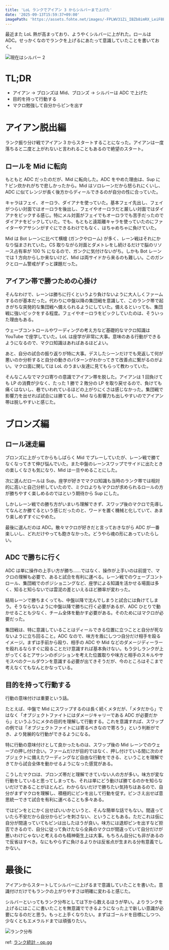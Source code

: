 ```yaml
---
title: 'LoL ランクでアイアン 3 からシルバーまで上げた'
date: '2025-09-13T15:59:37+09:00'
imagePath: 'https://assets.fohte.net/images/-FPLWV31Zi_IBZb8imRX_LeiF8E.png'
---
```


最近また LoL 熱が高まっており、ようやくシルバーに上がれた。ロールは ADC。せっかくなのでランクを上げるにあたって意識していたことを書いておく。

![現在はシルバー 2](https://assets.fohte.net/images/2KqJSa6PqwixgjK64QSqzjWDM6o.png?w=449&h=248)

# TL;DR

- アイアン → ブロンズは Mid、ブロンズ → シルバーは ADC で上げた
- 目的を持って行動する
- マクロ勉強して自分からピンを出す

# アイアン脱出編

ランク振り分け戦でアイアン 3 からスタートすることになった。アイアンは一度落ちると二度と上がれないと言われることもあるので絶望のスタート。

## ロールを Mid に転向

もともと ADC だったのだが、Mid に転向した。ADC をやめた理由は、Sup に ? ピン炊かれがちで悲しかったから。Mid はソロレーンだから怒られにくいし、ADC に似てレンジが長く後方からディールできるのが自分の性に合っていた。

キャラはフェイ、オーロラ、ダイアナを使っていた。基本フェイ先出し、フェイがつらい対面ではオーロラを後出し、フェイやオーロラだと厳しい対面ではダイアナをピックする感じ。特にメル対面がフェイでもオーロラでも苦手だったのでダイアナをピックしていた。でも、もともと遠距離キャラを使っていたのにファイターやアサシンがすぐにできるわけでもなく、はちゃめちゃに負けていた。

Mid は Bot レーンに比べて横槍 (ガンクやローム) が多く、レーン戦はそれにかなり悩まされていた。CS 取りながら対面とダメトレをし続けるだけで脳のリソース占有率が 100 % になるので、ガンクに気付けないがち。しかも Bot レーンでは 1 方向からしか来ないけど、Mid は両サイドから来るのも難しい。このガンクとローム警戒がずっと課題だった。

## アイアン帯で勝つための心掛け

そんなわけで、レーンは勝ちに行くというより負けないように大人しくファームするのが基本だった。代わりに中盤以降の集団戦を意識して、このランク帯で起きがちな突発的な集団戦へ備えられるようにしていた。備えるといっても、集団戦に強いピックをする程度。フェイやオーロラをピックしていたのは、そういった理由もある。

ウェーブコントロールやワーディングの考え方など基礎的なマクロ知識は YouTube で座学していた。LoL は座学が非常に大事。意味のある行動ができるようになるので、マクロ知識はあればあるほどよい。

あと、自分の試合の振り返りが特に大事。デスしたシーンだけでも見返して何が悪いのか分析すると自分の動きのパターンがわかってきて改善点に繋がるのがよい。マクロ面に関しては LoL のうまい友達に見てもらって教わっていた。

そんなこんなでマクロ寄りの意識でアイアン帯を脱した。アイアンは 1 回負けても LP の消費が少なく、たった 1 勝で 2 敗分の LP を取り戻せるので、負けても痛くはないし、巷でいわれているほどの上がりにくさは感じなかった。集団戦で影響力を出せれば試合には勝てるし、Mid なら影響力も出しやすいのでアイアン帯は脱しやすいと感じた。

# ブロンズ編

## ロール迷走編

ブロンズに上がってからもしばらく Mid でプレーしていたが、レーン戦で勝てなくなってきて伸び悩んでいた。また中盤のレーンスワップでサイドに出たときの楽しくなさも気になり、Mid は一旦やめることにした。

次に選んだロールは Sup。座学が好きでマクロ知識も当時のランク帯では相対的に高いと自己分析していたので、ミクロよりもマクロが求められるロールの方が勝ちやすく楽しめるのではという期待から Sup にした。

しかしレーン戦での勝ち方がいまいち理解できず、スワップ後のマクロで先導してなんとか勝てるという感じだったのと、ワードを置く機械と化していて、あまり楽しめずすぐにやめた。

最後に選んだのは ADC。散々マクロが好きだと言っておきながら ADC が一番楽しいし、どれだけやっても飽きなかった。どうやら魂の形にあっていたらしい。

## ADC で勝ちに行く

ADC は単に操作の上手い方が勝ち……ではなく、操作が上手いのは前提で、マクロの理解も必要で、あると試合を有利に運べる。レーン戦でのウェーブコントロール、集団戦でのポジショニングなど、座学による知識を活かせる場面は多く、知ると知らないでは雲泥の差といえるほど勝率が変わった。

結局レーンで勝ちまくっても、中盤以降で沈んでしまうと試合には負けてしまう。そうならないように中盤以降で勝ちに行く必要があるが、ADC ひとりで動かせることも少なく、チーム全体を動かす必要がある。そのためにはマクロが必要だった。

集団戦は、特に意識していることはディールできる位置に立つことと自分が死なないように立ち回ること。ADC なので、味方を盾にしつつ自分だけ相手を殴るイメージ。まずは手前から殴り、相手の ADC や Mid などのダメージディーラーを殴れるならすぐに殴ることだけ意識すれば基本負けない。もう少しランクが上がってくるとアサシンのポジションを考えた位置取りや味方と相手のスキルやサモスペのクールダウンを意識する必要が出てきそうだが、今のところはそこまで考えなくてもなんとかなっている。

## 目的を持って行動する

行動の意味付けは重要という話。

たとえば、中盤で Mid にスワップするのは長く続くメタだが、「メタだから」ではなく「オブジェクトファイトにはダメージキャリーである ADC が必要だから」というふうにメタの目的を理解して行動する。これを意識すれば、スワップの例では「オブジェクトファイトには寄るべきなので寄ろう」という判断ができ、より発展的な行動ができるようになる。

特に行動の意味付けとして良かったものは、スワップ後の Mid レーンでのウェーブの押し付け合い。ファームだけが目的ではなく、押し付けている間に次のオブジェクトに備えたワーディングなど自由な行動をできる、ということを理解できてから試合全体を動かせるようになった感覚がある。

こうしたマクロは、ブロンズ帯だと理解できていない人の方が多い。味方が変な行動をしていると思ってしまっても、それは単にどう動けば勝てるのかを知らないだけであることがほとんど。わからないだけで勝ちたい気持ちはあるので、自分がまずマクロを理解し、積極的にピンを出して行動を促す。ピンさえ出せば意思統一できて試合を有利に運べることも多々ある。

ではピンをとにかく出せばいいかというと、そんな簡単な話でもない。間違っていたら不安だから自分からピンを刺さない、ということもある。ただこれは仮に自分が間違っていてもピンは出したほうが良い。味方には退却ピンを出すなど拒否できるので、自分に従って負けたなら全員のマクロが間違っていて自分だけが悪いわけじゃないと考えるのも精神衛生上は大事。もちろん自分にも非があるので反省はすべき。なにもやらずに負けるよりかは反省点が生まれる分有意義でしかない。

# 最後に

アイアンからスタートしてシルバーに上げるまで意識していたことを書いた。意識付けだけでもランクの上がりやすさは明確に変わると感じた。

シルバーといってもランク分布としては下から数えるほうが早い。よりランクを上げるにはここに書いたことを無意識でできるようになった上で新しい意識が必要になるのだと思う。もっと上手くなりたい。まずはゴールドを目標にしつつ、少なくともエメラルドまでは頑張りたい。

![ランク分布](https://assets.fohte.net/images/7qQrVNGlDVHrCVc-PlopGe3upRk.png?w=982&h=730)

ref: [ランク統計 - op.gg](https://op.gg/ja/lol/statistics/tiers?region=jp)
